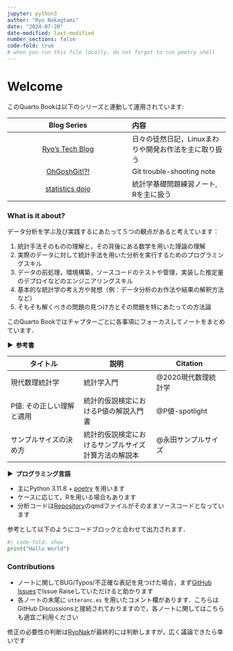 ```yaml
---
jupyter: python3
author: "Ryo Nakagtami"
date: "2024-07-20"
date-modified: last-modified
number_sections: false
code-fold: true
# when you run this file locally, do not forget to run poetry shell
---
```


# Welcome {.unnumbered}

このQuarto Bookは以下のシリーズと連動して運用されています:

|Blog Series|内容|
|:---:|:---|
|[Ryo's Tech Blog](https://ryonakagami.github.io/)|日々の徒然日記，Linuxまわりや開発お作法を主に取り扱う|
|[OhGoshGit!?!](https://ohgoshgit.github.io/)|Git trouble-shooting note|
|[statistics dojo](https://ryonakagami.github.io/statistics_dojo/)|統計学基礎問題練習ノート, Rを主に扱う|

### What is it about?

データ分析を学ぶ及び実践するにあたって５つの観点があると考えています：

1. 統計手法そのものの理解と，その背後にある数学を用いた理論の理解
2. 実際のデータに対して統計手法を用いた分析を実行するためのプログラミングスキル
3. データの前処理，環境構築，ソースコードのテストや管理，実装した推定量のデプロイなどのエンジニアリングスキル
4. 基本的な統計学の考え方や発想（例：データ分析のお作法や結果の解釈方法など）
5. そもそも解くべきの問題の見つけ方とその問題を特にあたっての方法論

このQuarto Bookではチャプターごとに各事項にフォーカスしてノートをまとめています．

<strong > &#9654;&nbsp; 参考書</strong>

|タイトル|説明|Citation|
|---|---|---|
|現代数理統計学|統計学入門|@2020現代数理統計学|
|P値: その正しい理解と適用|統計的仮説検定におけるP値の解説入門書|@P値-spotlight|
|サンプルサイズの決め方|統計的仮説検定におけるサンプルサイズ計算方法の解説本|@永田サンプルサイズ|

<strong > &#9654;&nbsp; プログラミング言語</strong>

- 主にPython 3.11.8 + [poetry](https://python-poetry.org/) を用います
- ケースに応じて，Rを用いる場合もあります
- 分析コードは[Repository](https://github.com/RyoNakagami/statistics-for-regression-monkey)のqmdファイルがそのままソースコードとなっています

参考として以下のようにコードブロックと合わせて出力されます．

```python
#| code-fold: show
print("Hallo World")
```

### Contributions

- ノートに関してBUG/Typos/不正確な表記を見つけた場合，まず[GitHub Issues](https://github.com/RyoNakagami/statistics-for-regression-monkey/issues/new)でIssue Raiseしていただけると助かります
- 各ノートの末尾に `utteranc.es` を用いたコメント欄があります．こちらはGitHub Discussionsと接続されておりますので，各ノートに関してはこちらも適宜ご利用ください

修正の必要性の判断は[RyoNak](https://github.com/RyoNakagami)が最終的には判断しますが，広く議論できたら幸いです
